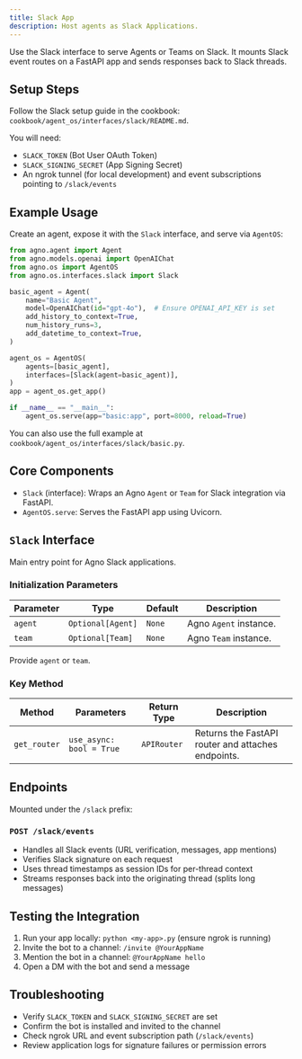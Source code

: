 ```yaml
---
title: Slack App
description: Host agents as Slack Applications.
---
```


Use the Slack interface to serve Agents or Teams on Slack. It mounts Slack event routes on a FastAPI app and sends responses back to Slack threads.

## Setup Steps

Follow the Slack setup guide in the cookbook: `cookbook/agent_os/interfaces/slack/README.md`.

You will need:

- `SLACK_TOKEN` (Bot User OAuth Token)
- `SLACK_SIGNING_SECRET` (App Signing Secret)
- An ngrok tunnel (for local development) and event subscriptions pointing to `/slack/events`

## Example Usage

Create an agent, expose it with the `Slack` interface, and serve via `AgentOS`:

```python
from agno.agent import Agent
from agno.models.openai import OpenAIChat
from agno.os import AgentOS
from agno.os.interfaces.slack import Slack

basic_agent = Agent(
    name="Basic Agent",
    model=OpenAIChat(id="gpt-4o"),  # Ensure OPENAI_API_KEY is set
    add_history_to_context=True,
    num_history_runs=3,
    add_datetime_to_context=True,
)

agent_os = AgentOS(
    agents=[basic_agent],
    interfaces=[Slack(agent=basic_agent)],
)
app = agent_os.get_app()

if __name__ == "__main__":
    agent_os.serve(app="basic:app", port=8000, reload=True)
```

You can also use the full example at `cookbook/agent_os/interfaces/slack/basic.py`.

## Core Components

- `Slack` (interface): Wraps an Agno `Agent` or `Team` for Slack integration via FastAPI.
- `AgentOS.serve`: Serves the FastAPI app using Uvicorn.

## `Slack` Interface

Main entry point for Agno Slack applications.

### Initialization Parameters

| Parameter | Type              | Default | Description            |
| --------- | ----------------- | ------- | ---------------------- |
| `agent`   | `Optional[Agent]` | `None`  | Agno `Agent` instance. |
| `team`    | `Optional[Team]`  | `None`  | Agno `Team` instance.  |

Provide `agent` or `team`.

### Key Method

| Method       | Parameters               | Return Type | Description                                        |
| ------------ | ------------------------ | ----------- | -------------------------------------------------- |
| `get_router` | `use_async: bool = True` | `APIRouter` | Returns the FastAPI router and attaches endpoints. |

## Endpoints

Mounted under the `/slack` prefix:

### `POST /slack/events`

- Handles all Slack events (URL verification, messages, app mentions)
- Verifies Slack signature on each request
- Uses thread timestamps as session IDs for per-thread context
- Streams responses back into the originating thread (splits long messages)

## Testing the Integration

1. Run your app locally: `python <my-app>.py` (ensure ngrok is running)
2. Invite the bot to a channel: `/invite @YourAppName`
3. Mention the bot in a channel: `@YourAppName hello`
4. Open a DM with the bot and send a message

## Troubleshooting

- Verify `SLACK_TOKEN` and `SLACK_SIGNING_SECRET` are set
- Confirm the bot is installed and invited to the channel
- Check ngrok URL and event subscription path (`/slack/events`)
- Review application logs for signature failures or permission errors
